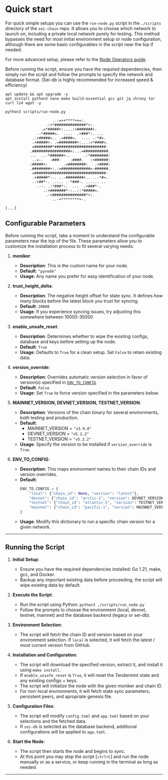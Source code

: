 # Quick start


For quick simple setups you can use the `run-node.py` script in the `./scripts` directory of the `sei-chain` repo. It allows you to choose which network to launch on, including a private local network purely for testing. This method bypasses the need for most initial environment setup or node configuration, although there are some basic configurables in the script near the top if needed.

For more advanced setup, please refer to the [Node Operators guide](./node-operators.mdx).

Before running the script, ensure you have the required dependencies, then simply run the script and follow the prompts to specify the network and database format. (Sei-db is highly recommended for increased speed & efficiency)




```shell
apt update && apt upgrade -y
apt install python3 nano make build-essential gcc git jq chrony tar curl lz4 wget -y
```


```shell
python3 scripts/run-node.py

                     ..:=++****++=:.
                  .:+*##############*+:.
                .=*#####+:....:+#######+.
              .-*#####=.  ....  .+###*:. ...
            ..+#####=.. .=####=.  .... .-*#=.
            .+#####+. .=########+:...:=*####=.
            =########*#######################-
           .#################=:...=###########.
           ...  ..-*######+..      .:*########:
            ..=-.   -###-    -####.   :+######:
           :#####+:       .=########:   .+####:
           .########+:.:=#############=-######.
            =################################-
            .+#####*-.. ..-########+.. ..-*#=.
            ..+##*-. ..... .-*###-. ...... ..
              .--. .:*###*:.  ...  .+###*-.
                 .:+#######*-:..::*#####=.
                  .-+###############*+:.
                     ..-+********+-.

[...]
```


## Configurable Parameters

Before running the script, take a moment to understand the configurable parameters near the top of the file. These parameters allow you to customize the installation process to fit several varying needs:

1. **moniker**:
    - **Description**: This is the custom name for your node.
    - **Default**: `"pynode"`
    - **Usage**: Any name you prefer for easy identification of your node.


2. **trust_height_delta**:
    - **Description**: The negative height offset for state sync. It defines how many blocks before the latest block you trust for syncing.
    - **Default**: `20000`
    - **Usage**: If you experience syncing issues, try adjusting this somewhere between 10000-35000


3. **enable_unsafe_reset**:
    - **Description**: Determines whether to wipe the existing configs, database and keys before setting up the node.
    - **Default**: `True`
    - **Usage**:  Defaults to `True` for a clean setup. Set `False` to retain existing data.


4. **version_override**:
    - **Description**: Overrides automatic version selection in favor of version(s) specified in [`ENV_TO_CONFIG`](https://github.com/sei-protocol/sei-chain/blob/3b8b27c597a93b968f17335f911d35b38e5cf1f6/scripts/run-node.py#L28)
    - **Default**: `False`
    - **Usage**: Set `True` to force version specified in the parameters below.


5. **MAINNET_VERSION, DEVNET_VERSION, TESTNET_VERSION**:
    - **Description**: Versions of the chain binary for several environments, both testing and production.
    - **Default**:
        - MAINNET_VERSION = `"v3.9.0"`
        - DEVNET_VERSION = `"v5.2.2"`
        - TESTNET_VERSION = `"v5.2.2"`
    - **Usage**: Specify the version to be installed if `version_override` is `True`.


6. **ENV_TO_CONFIG**:
    - **Description**: This maps environment names to their chain IDs and version overrides.
    - **Default**:
      ```python
      ENV_TO_CONFIG = {
          "local": {"chain_id": None, "version": "latest"},
          "devnet": {"chain_id": "arctic-1", "version": DEVNET_VERSION},
          "testnet": {"chain_id": "atlantic-2", "version": TESTNET_VERSION},
          "mainnet": {"chain_id": "pacific-1", "version": MAINNET_VERSION}
      }
      ```
    - **Usage**: Modify this dictionary to run a specific chian version for a given network.


---

## Running the Script

1. **Initial Setup**:
    - Ensure you have the required dependencies installed: Go 1.21, make, gcc, and Docker.
    - Backup any important existing data before proceeding, the script will wipe existing data by default.


2. **Execute the Script**:
    - Run the script using Python: `python3 ./scripts/run_node.py`
    - Follow the prompts to choose the environment (local, devnet, testnet, mainnet) and the database backend (legacy or sei-db).


3. **Environment Selection**:
    - The script will fetch the chain ID and version based on your environment selection. If `local` is selected, it will fetch the latest / most current version from GitHub.


4. **Installation and Configuration**:
    - The script will download the specified version, extract it, and install it using `make install`.
    - If `enable_unsafe_reset` is `True`, it will reset the Tendermint state and any existing configs + keys.
    - The script will initialize the node with the given moniker and chain ID.
    - For non-local environments, it will fetch state sync parameters, persistent peers, and apropriate genesis file.


5. **Configuration Files**:
    - The script will modify `config.toml` and `app.toml` based on your selections and the fetched data.
    - If `sei-db` is selected as the database backend, additional configurations will be applied to `app.toml`.


6. **Start the Node**:
    - The script then starts the node and begins to sync.
    - At this point you may stop the script [`ctrl+C`] and run the node manually or as a service, or keep running in the terminal as long as needed.


---
